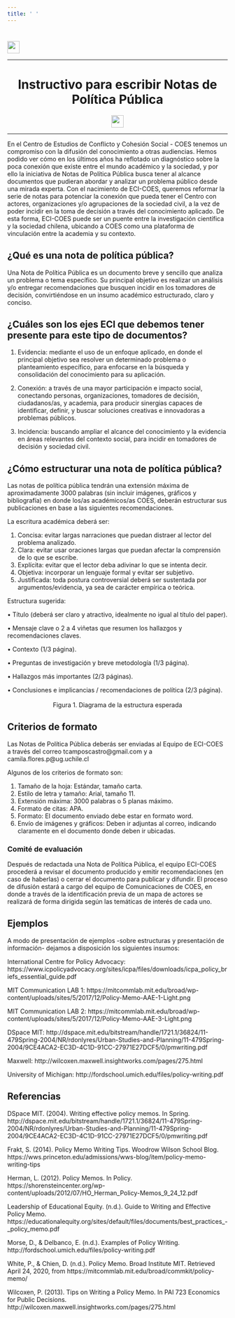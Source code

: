 ---
title: ' '
---

#
 ![](images\logoeci.jpg){height=2em}
 
***
<center>

<center> <h1>Instructivo para escribir Notas de Política Pública</h1> </center>

<center>

 ![](images\lineacoes.png){height=2em}

</center>

***

</center>

En el Centro de Estudios de Conflicto y Cohesión Social - COES tenemos un compromiso con la difusión del conocimiento a otras audiencias. Hemos podido ver cómo en los últimos años ha reflotado un diagnóstico sobre la poca conexión que existe entre el mundo académico y la sociedad, y por ello la iniciativa de Notas de Política Pública busca tener al alcance documentos que pudieran abordar y analizar un problema público desde una mirada experta. Con el nacimiento de ECI-COES, queremos reformar la serie de notas para potenciar la conexión que pueda tener el Centro con actores, organizaciones y/o agrupaciones de la sociedad civil, a la vez de poder incidir en la toma de decisión a través del conocimiento aplicado. De esta forma, ECI-COES puede ser un puente entre la investigación científica y la sociedad chilena, ubicando a COES como una plataforma de vinculación entre la academia y su contexto.

## ¿Qué es una nota de política pública?

Una Nota de Política Pública es un documento breve y sencillo que analiza un problema o tema específico. Su principal objetivo es realizar un análisis y/o entregar recomendaciones que busquen incidir en los tomadores de decisión, convirtiéndose en un insumo académico estructurado, claro y conciso. 

## ¿Cuáles son los ejes ECI que debemos tener presente para este tipo de documentos?

1. Evidencia: mediante el uso de un enfoque aplicado, en donde el principal objetivo sea resolver un determinado problema o planteamiento específico, para enfocarse en la búsqueda y consolidación del conocimiento para su aplicación.

2. Conexión: a través de una mayor participación e impacto social, conectando personas, organizaciones, tomadores de decisión, ciudadanos/as, y academia, para producir sinergias capaces de identificar, definir, y buscar soluciones creativas e innovadoras a problemas públicos.

3.	Incidencia: buscando ampliar el alcance del conocimiento y la evidencia en áreas relevantes del contexto social, para incidir en tomadores de decisión y sociedad civil.

## ¿Cómo estructurar una nota de política pública?

Las notas de política pública tendrán una extensión máxima de aproximadamente 3000 palabras (sin incluir imágenes, gráficos y bibliografía) en donde los/as académicos/as COES, deberán estructurar sus publicaciones en base a las siguientes recomendaciones.

La escritura académica deberá ser: 

1.	Concisa: evitar largas narraciones que puedan distraer al lector del problema analizado.
2.	Clara: evitar usar oraciones largas que puedan afectar la comprensión de lo que se escribe.
3.	Explícita: evitar que el lector deba adivinar lo que se intenta decir.  
4.	Objetiva: incorporar un lenguaje formal y evitar ser subjetivo.
5.	Justificada: toda postura controversial deberá ser sustentada por argumentos/evidencia, ya sea de carácter empírica o teórica.

Estructura sugerida:

•	Título (deberá ser claro y atractivo, idealmente no igual al título del paper).

•	Mensaje clave o	2 a 4 viñetas que resumen los hallazgos y recomendaciones claves.

•	Contexto (1/3 página). 

•	Preguntas de investigación y breve metodología (1/3 página).

•	Hallazgos más importantes (2/3 páginas).

•	Conclusiones e implicancias / recomendaciones de política (2/3 página).

<center>

 ![Figura 1. Diagrama de la estructura esperada](images\estructuranpp.png){height=0.2em}
 
</center>

## Criterios de formato

Las Notas de Política Pública deberás ser enviadas al Equipo de ECI-COES a través del correo tcamposcastro@gmail.com y a camila.flores.p@ug.uchile.cl

Algunos de los criterios de formato son: 

1.	Tamaño de la hoja: Estándar, tamaño carta.
2.	Estilo de letra y tamaño: Arial, tamaño 11.
3.	Extensión máxima: 3000 palabras o 5 planas máximo.
4.	Formato de citas: APA.
5.	Formato: El documento enviado debe estar en formato word.
6.	Envío de imágenes y gráficos: Deben ir adjuntas al correo, indicando claramente en el documento donde deben ir ubicadas.

### Comité de evaluación

Después de redactada una Nota de Política Pública, el equipo ECI-COES procederá a revisar el documento producido y emitir recomendaciones (en caso de haberlas) o cerrar el documento para publicar y difundir. El proceso de difusión estará a cargo del equipo de Comunicaciones de COES, en donde a través de la identificación previa de un mapa de actores se realizará de forma dirigida según las temáticas de interés de cada uno. 

## Ejemplos

A modo de presentación de ejemplos -sobre estructuras y presentación de información- dejamos a disposición los siguientes insumos: 

International Centre for Policy Advocacy: https://www.icpolicyadvocacy.org/sites/icpa/files/downloads/icpa_policy_briefs_essential_guide.pdf

MIT Communication LAB 1: https://mitcommlab.mit.edu/broad/wp-content/uploads/sites/5/2017/12/Policy-Memo-AAE-1-Light.png

MIT Communication LAB 2: https://mitcommlab.mit.edu/broad/wp-content/uploads/sites/5/2017/12/Policy-Memo-AAE-3-Light.png

DSpace MIT: http://dspace.mit.edu/bitstream/handle/1721.1/36824/11-479Spring-2004/NR/rdonlyres/Urban-Studies-and-Planning/11-479Spring-2004/9CE4ACA2-EC3D-4C1D-91CC-27971E27DCF5/0/pmwriting.pdf

Maxwell: http://wilcoxen.maxwell.insightworks.com/pages/275.html

University of Michigan: http://fordschool.umich.edu/files/policy-writing.pdf

## Referencias

DSpace MIT. (2004). Writing effective policy memos. In Spring. http://dspace.mit.edu/bitstream/handle/1721.1/36824/11-479Spring-2004/NR/rdonlyres/Urban-Studies-and-Planning/11-479Spring-2004/9CE4ACA2-EC3D-4C1D-91CC-27971E27DCF5/0/pmwriting.pdf 

Frakt, S. (2014). Policy Memo Writing Tips. Woodrow Wilson School Blog. https://wws.princeton.edu/admissions/wws-blog/item/policy-memo-writing-tips 

Herman, L. (2012). Policy Memos. In Policy. https://shorensteincenter.org/wp-content/uploads/2012/07/HO_Herman_Policy-Memos_9_24_12.pdf 

Leadership of Educational Equity. (n.d.). Guide to Writing and Effective Policy Memo. https://educationalequity.org/sites/default/files/documents/best_practices_-_policy_memo.pdf 

Morse, D., & Delbanco, E. (n.d.). Examples of Policy Writing. http://fordschool.umich.edu/files/policy-writing.pdf 

White, P., & Chien, D. (n.d.). Policy Memo. Broad Institute MIT. Retrieved April 24, 2020, from https://mitcommlab.mit.edu/broad/commkit/policy-memo/ 

Wilcoxen, P. (2013). Tips on Writing a Policy Memo. In PAI 723 Economics for Public Decisions. http://wilcoxen.maxwell.insightworks.com/pages/275.html 

